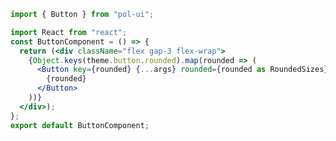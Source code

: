 ```jsx
import { Button } from "pol-ui";

import React from "react";
const ButtonComponent = () => {
  return (<div className="flex gap-3 flex-wrap">
    {Object.keys(theme.button.rounded).map(rounded => (
      <Button key={rounded} {...args} rounded={rounded as RoundedSizes}>
        {rounded}
      </Button>
    ))}
  </div>);
};
export default ButtonComponent;
```
